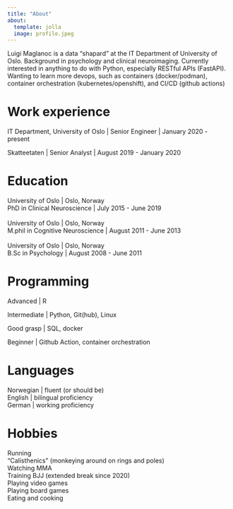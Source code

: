 ```yaml
---
title: "About"
about:
  template: jolla
  image: profile.jpeg
---
```


Luigi Maglanoc is a data "shapard" at the IT Department of University of Oslo. Background in 
psychology and clinical neuroimaging. Currently interested in anything to do with Python, 
especially RESTful APIs (FastAPI). Wanting to learn more devops, such as containers (docker/podman),
container orchestration (kubernetes/openshift), and CI/CD (github actions)

# Work experience

IT Department, University of Oslo | Senior Engineer | January 2020 - present

Skatteetaten | Senior Analyst | August 2019 - January 2020

# Education

University of Oslo | Oslo, Norway
<br>
PhD in Clinical Neuroscience | July 2015 - June 2019
<br>
<br>
University of Oslo | Oslo, Norway
<br>
M.phil in Cognitive Neuroscience | August 2011 - June 2013
<br>
<br>
University of Oslo | Oslo, Norway
<br>
B.Sc in Psychology | August 2008 - June 2011

# Programming

Advanced | R

Intermediate | Python, Git(hub), Linux

Good grasp | SQL, docker

Beginner | Github Action, container orchestration

# Languages

Norwegian | fluent (or should be)
<br>
English | bilingual proficiency
<br>
German | working proficiency


# Hobbies
Running
<br>
"Calisthenics" (monkeying around on rings and poles)
<br>
Watching MMA
<br>
Training BJJ (extended break since 2020)
<br>
Playing video games
<br>
Playing board games
<br>
Eating and cooking